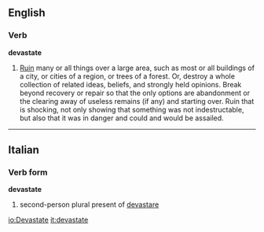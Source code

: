 ==English==
===Verb===
'''devastate'''

#[[Ruin]] many or all things over a large area, such as most or all buildings of a city, or cities of a region, or trees of a forest.  Or, destroy a whole collection of related ideas, beliefs, and strongly held opinions.  Break beyond recovery or repair so that the only options are abandonment or the clearing away of useless remains (if any) and starting over.  Ruin that is shocking, not only showing that something was not indestructable, but also that it was in danger and could and would be assailed.
----

==Italian==
===Verb form===
'''devastate'''

# second-person plural present of [[devastare]]

[[io:Devastate]]
[[it:devastate]]